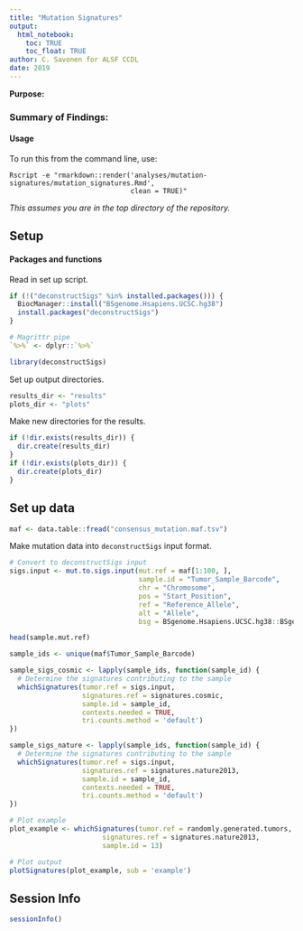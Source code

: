 ```yaml
---
title: "Mutation Signatures"
output: 
  html_notebook:
    toc: TRUE
    toc_float: TRUE
author: C. Savonen for ALSF CCDL
date: 2019
---
```


**Purpose:**

### Summary of Findings:


#### Usage

To run this from the command line, use:
```
Rscript -e "rmarkdown::render('analyses/mutation-signatures/mutation_signatures.Rmd', 
                              clean = TRUE)"
```

_This assumes you are in the top directory of the repository._

## Setup

#### Packages and functions

Read in set up script.

```r
if (!("deconstructSigs" %in% installed.packages())) {
  BiocManager::install("BSgenome.Hsapiens.UCSC.hg38")
  install.packages("deconstructSigs")
}

# Magrittr pipe
`%>%` <- dplyr::`%>%`

library(deconstructSigs)
```

Set up output directories. 

```r
results_dir <- "results"
plots_dir <- "plots"
```

Make new directories for the results. 

```r
if (!dir.exists(results_dir)) {
  dir.create(results_dir)
}
if (!dir.exists(plots_dir)) {
  dir.create(plots_dir)
}
```

## Set up data

```r
maf <- data.table::fread("consensus_mutation.maf.tsv")
```

Make mutation data into `deconstructSigs` input format.

```r
# Convert to deconstructSigs input
sigs.input <- mut.to.sigs.input(mut.ref = maf[1:100, ], 
                                sample.id = "Tumor_Sample_Barcode", 
                                chr = "Chromosome", 
                                pos = "Start_Position", 
                                ref = "Reference_Allele", 
                                alt = "Allele", 
                                bsg = BSgenome.Hsapiens.UCSC.hg38::BSgenome.Hsapiens.UCSC.hg38)

head(sample.mut.ref)
```

```r
sample_ids <- unique(maf$Tumor_Sample_Barcode)

sample_sigs_cosmic <- lapply(sample_ids, function(sample_id) {
  # Determine the signatures contributing to the sample
  whichSignatures(tumor.ref = sigs.input, 
                  signatures.ref = signatures.cosmic, 
                  sample.id = sample_id, 
                  contexts.needed = TRUE,
                  tri.counts.method = 'default')
})

sample_sigs_nature <- lapply(sample_ids, function(sample_id) {
  # Determine the signatures contributing to the sample
  whichSignatures(tumor.ref = sigs.input, 
                  signatures.ref = signatures.nature2013, 
                  sample.id = sample_id, 
                  contexts.needed = TRUE,
                  tri.counts.method = 'default')
})

# Plot example
plot_example <- whichSignatures(tumor.ref = randomly.generated.tumors, 
                       signatures.ref = signatures.nature2013, 
                       sample.id = 13)

# Plot output
plotSignatures(plot_example, sub = 'example')

```


## Session Info

```r
sessionInfo()
```

